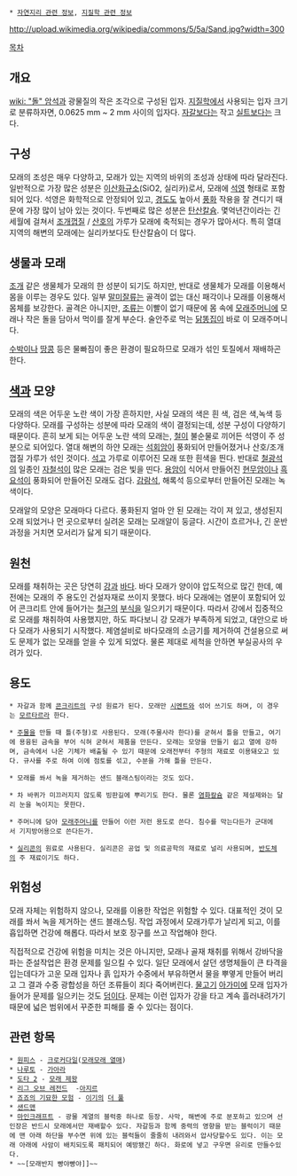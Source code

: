  * [[자연지리 관련 정보]], [[지질학 관련 정보]]

http://upload.wikimedia.org/wikipedia/commons/5/5a/Sand.jpg?width=300

[[목차]]
== 개요 ==
[[wiki: "돌" 암석]]과 광물질의 작은 조각으로 구성된 입자. [[지질학]]에서 사용되는 입자 크기로 분류하자면, 0.0625 mm ~ 2 mm 사이의 입자다. [[자갈]]보다는 작고 [[실트]]보다는 크다.

== 구성 ==
모래의 조성은 매우 다양하고, 모래가 있는 지역의 바위의 조성과 상태에 따라 달라진다. 일반적으로 가장 많은 성분은 [[이산화규소]](SiO2, 실리카)로서, 모래에 [[석영]] 형태로 포함되어 있다. 석영은 화학적으로 안정되어 있고, [[경도]]도 높아서 [[풍화]] 작용을 잘 견디기 때문에 가장 많이 남아 있는 것이다. 두번째로 많은 성분은 [[탄산칼슘]]. 몇억년간이라는 긴 세월에 걸쳐서 [[조개껍질]] / [[산호]]의 가루가 모래에 축적되는 경우가 많아서다. 특히 열대 지역의 해변의 모래에는 실리카보다도 탄산칼슘이 더 많다.

== 생물과 모래 ==
[[조개]] 같은 생물체가 모래의 한 성분이 되기도 하지만, 반대로 생물체가 모래를 이용해서 몸을 이루는 경우도 있다. 일부 [[말미잘]]류는 골격이 없는 대신 패각이나 모래를 이용해서 몸체를 보강한다. 골격은 아니지만, [[조류]]는 이빨이 없기 때문에 몸 속에 [[모래주머니]]에 모래나 작은 돌을 담아서 먹이를 잘게 부순다. 술안주로 먹는 [[닭똥집]]이 바로 이 모래주머니다.

[[수박]]이나 [[땅콩]] 등은 물빠짐이 좋은 환경이 필요하므로 모래가 섞인 토질에서 재배하곤 한다.

== [[색]]과 모양 ==
모래의 색은 어두운 노란 색이 가장 흔하지만, 사실 모래의 색은 흰 색, 검은 색,녹색 등 다양하다. 모래를 구성하는 성분에 따라 모래의 색이 결정되는데, 성분 구성이 다양하기 때문이다. 흔히 보게 되는 어두운 노란 색의 모래는, [[철]]이 불순물로 끼어든 석영이 주 성분으로 되어있다. 열대 해변의 하얀 모래는 [[석회암]]이 풍화되어 만들어졌거나 산호/조개껍질 가루가 섞인 것이다. [[석고]] 가루로 이루어진 모래 또한 흰색을 띈다. 반대로 [[철광석]]의 일종인 [[자철석]]이 많은 모래는 검은 빛을 띤다. [[용암]]이 식어서 만들어진 [[현무암]]이나 [[흑요석]]이 풍화되어 만들어진 모래도 검다. [[감람석]], 해록석 등으로부터 만들어진 모래는 녹색이다.

모래알의 모양은 모래마다 다르다. 풍화된지 얼마 안 된 모래는 각이 져 있고, 생성된지 오래 되었거나 먼 곳으로부터 실려온 모래는 모래알이 둥글다. 시간이 흐르거나, 긴 운반 과정을 거치면 모서리가 닳게 되기 때문이다.

== 원천 ==
모래를 채취하는 곳은 당연히 [[강]]과 [[바다]]. 바다 모래가 양이야 압도적으로 많긴 한데, 예전에는 모래의 주 용도인 건설자재로 쓰이지 못했다. 바다 모래에는 염분이 포함되어 있어 콘크리트 안에 들어가는 [[철근]]의 [[부식]]을 일으키기 때문이다. 따라서 강에서 집중적으로 모래를 채취하여 사용했지만, 하도 파다보니 강 모래가 부족하게 되었고, 대안으로 바다 모래가 사용되기 시작했다. 제염설비로 바다모래의 소금기를 제거하여 건설용으로 써도 문제가 없는 모래를 얻을 수 있게 되었다. 물론 제대로 세척을 안하면 부실공사의 우려가 있다.

== 용도 ==
 * 자갈과 함께 [[콘크리트]]의 구성 원료가 된다. 모래만 [[시멘트]]와 섞어 쓰기도 하며, 이 경우는 [[모르타르]]라 한다.

 * [[주물]]을 만들 때 틀(주형)로 사용된다. 모래(주물사라 한다)를 굳혀서 틀을 만들고, 여기에 용융된 금속을 부어 식혀 굳혀서 제품을 만든다. 모래는 모양을 만들기 쉽고 열에 강하며, 금속에서 나온 기체가 배출될 수 있기 때문에 오래전부터 주형의 재료로 이용돼오고 있다. 규사를 주로 하여 이에 점토를 섞고, 수분을 가해 틀을 만든다.

 * 모래를 쏴서 녹을 제거하는 샌드 블래스팅이라는 것도 있다.

 * 차 바퀴가 미끄러지지 않도록 빙판길에 뿌리기도 한다. 물론 [[염화칼슘]] 같은 제설제와는 달리 눈을 녹이지는 못한다.

 * 주머니에 담아 [[모래주머니]]를 만들어 이런 저런 용도로 쓴다. 침수를 막는다든가 군대에서 기지방어용으로 쓴다든가.

 * [[실리콘]]의 원료로 사용된다. 실리콘은 공업 및 의료공학의 재료로 널리 사용되며, [[반도체]]의 주 재료이기도 하다.

== 위험성 ==
모래 자체는 위험하지 않으나, 모래를 이용한 작업은 위험할 수 있다. 대표적인 것이 모래를 쏴서 녹을 제거하는 샌드 블래스팅. 작업 과정에서 모래가루가 날리게 되고, 이를 흡입하면 건강에 해롭다. 따라서 보호 장구를 쓰고 작업해야 한다.

직접적으로 건강에 위험을 미치는 것은 아니지만, 모래나 골재 채취를 위해서 강바닥을 파는 준설작업은 환경 문제를 일으킬 수 있다. 일단 모래에서 살던 생명체들이 큰 타격을 입는데다가 고운 모래 입자나 흙 입자가 수중에서 부유하면서 물을 뿌옇게 만들어 버리고 그 결과 수중 광합성을 하던 조류들이 죄다 죽어버린다. [[물고기]] [[아가미]]에 모래 입자가 들어가 문제를 일으키는 것도 [[덤]]이다. 문제는 이런 입자가 강을 타고 계속 흘러내려가기 때문에 넓은 범위에서 꾸준한 피해를 줄 수 있다는 점이다.

== 관련 항목 ==
 * [[원피스]] - [[크로커다일]]([[모래모래 열매]])
 * [[나루토]] - [[가아라]]
 * [[도타 2]] - [[모래 제왕]]
 * [[리그 오브 레전드]]  -[[아지르]]
 * [[죠죠의 기묘한 모험]] - [[이기]]의 [[더 풀]]
 * [[샌드맨]]
 * [[마인크래프트]] - 광물 계열의 블럭중 하나로 등장. 사막, 해변에 주로 분포하고 있으며 선인장은 반드시 모래에서만 재배할수 있다. 자갈등과 함께 중력의 영향을 받는 블럭이기 때문에 맨 아래 하단을 부수면 위에 있는 블럭들이 줄줄히 내려와서 압사당할수도 있다. 이는 모래 아래에 사암이 배치되도록 패치되어 예방됐긴 하다. 화로에 넣고 구우면 유리로 만들수있다.
 * ~~[모래반지 빵야빵야]]~~
